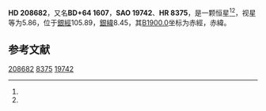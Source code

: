 {{Starbox begin
| name = HD 208682
}}
{{Starbox observe
| epoch = [[J2000.0|J2000.0]]
| constell = {{星座名待查}}<ref name=SIMBAD>{{cite web
 | url=http://simbad.u-strasbg.fr/simbad/sim-id?Ident=HR+8375
 | title=Pulsating variable Star
 | publisher=Centre de Données astronomiques de Strasbourg
 | work=SIMBAD
 | accessdate=2012-07-13
 | archive-date=2016-03-17
 | archive-url=https://web.archive.org/web/20160317075550/http://simbad.u-strasbg.fr/simbad/sim-id?Ident=HR+8375
 | dead-url=no
 }}</ref><ref name=DATA>{{cite web
 | url=http://vizier.u-strasbg.fr/viz-bin/VizieR-5?-out.add=.&-source=5050&-corr=PK=HR&-out.max=9999&HR=8375
 | title=VizieR Detailed Page
 | accessdate=2012-07-13
 | archive-date=2016-03-04
 | archive-url=https://web.archive.org/web/20160304203949/http://vizier.u-strasbg.fr/viz-bin/VizieR-5?-out.add=.&-source=5050&-corr=PK=HR&-out.max=9999&HR=8375
 | dead-url=no
 }}</ref>
| 星官 = 
| ra = {{RA|21|55|31.1}}<ref name=SIMBAD /><ref name=DATA />
| dec = {{DEC|+65|19|15}}<ref name=SIMBAD /><ref name=DATA />
| appmag_v = 5.86<ref name=SIMBAD /><ref name=DATA />
}}
{{Starbox character
| class = B2.5Ve<ref name=SIMBAD /><ref name=DATA />
| b-v = -0.06<ref name=SIMBAD /><ref name=DATA />
| u-b = -0.75<ref name=SIMBAD /><ref name=DATA />
| r-i = <ref name=SIMBAD /><ref name=DATA />
| variable = 
}}
{{Starbox astrometry
| radial_v = -0.75
| prop_mo_ra = -15
| parallax = 
| p_error = 
}}
{{Starbox catalog
| names =BD+64 1607，[[SAO星表|SAO]] 19742，[[HD星表|HD]] 208682，[[HR星表|HR]] 8375}}
{{Starbox reference |Simbad=HR+8375}}
{{Starbox end}}

'''HD 208682'''，又名'''BD+64 1607'''，'''SAO 19742'''、'''HR 8375'''，是一颗恒星<ref name=SIMBAD /><ref name=DATA />，视星等为5.86，位于[[銀道座標系|銀經]]105.89，[[銀道座標系|銀緯]]8.45，其[[B1900.0|B1900.0]]坐标为赤經{{RA|21|52|53.6}}，赤緯{{DEC|+64|8.45|45}}。

== 参考文献 ==
{{reflist}}

{{star-stub}}

[[Category:HD和HDE天體|208682]]
[[Category:HR天體|8375]]
[[Category:SAO天體|19742]]